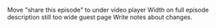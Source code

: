 Move "share this episode" to under video player
Width on full episode description still too wide
guest page
Write notes about changes.